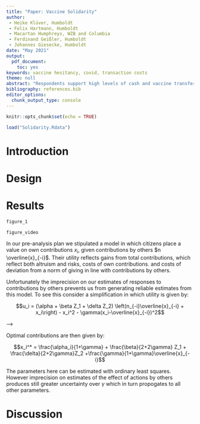 ```yaml
---
title: "Paper: Vaccine Solidarity"
author:
 - Heike Klüver, Humboldt
 - Felix Hartmann, Humboldt
 - Macartan Humphreys, WZB and Columbia
 - Ferdinand Geißler, Humboldt
 - Johannes Giesecke, Humboldt
date: "May 2021"
output:
  pdf_document:
    toc: yes
keywords: vaccine hesitancy, covid, transaction costs
theme: null
abstract: "Respondents support high levels of cash and vaccine transfers to help poorer nations. They are more supportive when health and economic risks of failing to provide support are high; but for the most part support does not depend on these calculations. Preferences over German policy are largely independent of what other countries are doing. Median support for vaccines (90 million) and cash (2 billion) corresponds closely to actual  (100 million doses and 2.2 billion cash)."
bibliography: references.bib  
editor_options:
  chunk_output_type: console
---
```


```r
knitr::opts_chunk$set(echo = TRUE)

load("Solidarity.Rdata")

```

# Introduction


# Design

# Results


```r
figure_1
```


```r
figure_video
```


In our pre-analysis plan we stipulated a model in which citizens place a value on own contributions $x_i$, given contributions by others $n \overline{x}_{-i}$. Their utility reflects gains from total contributions, which reflect both altruism and risks,  costs of own contributions. and costs of deviation from a norm of giving in line with contributions by others.

Unfortunately the  imprecision on our estimates of responses to contributions by others prevents us from generating reliable estimates from this model. To see this consider a simplification in which utility is given by:

$$u_i = (\alpha + \beta Z_1 + \delta Z_2) \left(n_{-i}\overline{x}_{-i} + x_i\right) - x_i^2 - \gamma(x_i-\overline{x}_{-i})^2$$

<!-- Then first order conditions are:  -->

<!-- $$(\alpha_i + \beta Z_1 + \delta Z_2)  - 2x_i - 2\gamma(x_i-\overline{x}_{-i})=0$$ -->
<!-- <!-- $$(\alpha_i + \beta_i Z_1 + \delta Z_2)/2 +\gamma \delta\overline{x}_{-i} = x_i(1+\gamma)$$ --> -->

Optimal contributions are then given by:

$$x_i^* = \frac{\alpha_i}{1+\gamma} + \frac{\beta}{2+2\gamma} Z_1 + \frac{\delta}{2+2\gamma}Z_2 +\frac{\gamma}{1+\gamma}\overline{x}_{-i}$$

The parameters here can be estimated with ordinary least squares. However imprecision on estimates of the effect of actions by others produces still greater uncertainty over $\gamma$ which in turn propogates to all other parameters.\footnote{The model in the pre-analysis plan has utility:

$$(\alpha_i + \beta_i Z_1 + \delta Z_2) \log\left(\sum_j x_j\right) - x_i^2 - \gamma(x_i-\kappa\overline{x}_{-i})^2$$

which in turn implies optimal contributions given by:

% $$(\alpha_i + \beta_i Z_1 + \delta Z_2) \log\left(n_{-i}\overline{x}_{-i} + x_i\right) - x_i^2 - \gamma(x_i-\kappa\overline{x}_{-i})^2$$

% First order conditions are:

% $$\frac{\alpha_i + \beta_i Z_1 + \delta Z_2}{n_{-i}\overline{x}_{-i} + x_i} - 2x_i - 2\gamma(x_i-\kappa\overline{x}_{-i}) = 0$$
% $$\frac{\alpha_i + \beta_i Z_1 + \delta Z_2}{n_{-i}\overline{x}_{-i} + x_i} = 2x_i + 2\gamma(x_i-\kappa\overline{x}_{-i})$$
% $$2x_i(1+\gamma)(n_{-i}\overline{x}_{-i} + x_i) - 2\gamma(\kappa\overline{x}_{-i})(n_{-i}\overline{x}_{-i} + x_i) - \alpha_i - \beta_i Z_1 - \delta Z_2 = 0$$
% $$2(1+\gamma)x_i^2 + 2x_i((1+\gamma)(n_{-i}\overline{x}_{-i})-\gamma(\kappa\overline{x}_{-i})) - 2\gamma\kappa n_{-i}\overline{x}_{-i}^2 - \alpha_i - \beta_i Z_1 - \delta Z_2 = 0$$

% $$2(1+\gamma)x_i^2 + 2x_i(n_{-i} +\gamma(n_{-i}-\kappa))\overline{x}_{-i} - 2\gamma\kappa n_{-i}\overline{x}_{-i}^2 - \alpha_i - \beta_i Z_1 - \delta Z_2 = 0$$
% $$(1+\gamma)x_i^2 + x_i(n_{-i} +\gamma(n_{-i}-\kappa))\overline{x}_{-i} - (\gamma\kappa n_{-i}\overline{x}_{-i}^2 +(\alpha_i + \beta_i Z_1 + \delta Z_2)/2) = 0$$

% With solution:

$$x_i^* = \frac{-(n_{-i} +\gamma(n_{-i}-\kappa))\overline{x}_{-i}+\sqrt{((n_{-i} +\gamma(n_{-i}-\kappa))\overline{x}_{-i})^2 + 4(1+\gamma)(\gamma\kappa n_{-i}\overline{x}_{-i}^2 +(\alpha_i + \beta_i Z_1 + \delta Z_2)/2)}}{2(1+\gamma)}$$ We see again that $\gamma$ appears in the denominator. }


# Discussion
